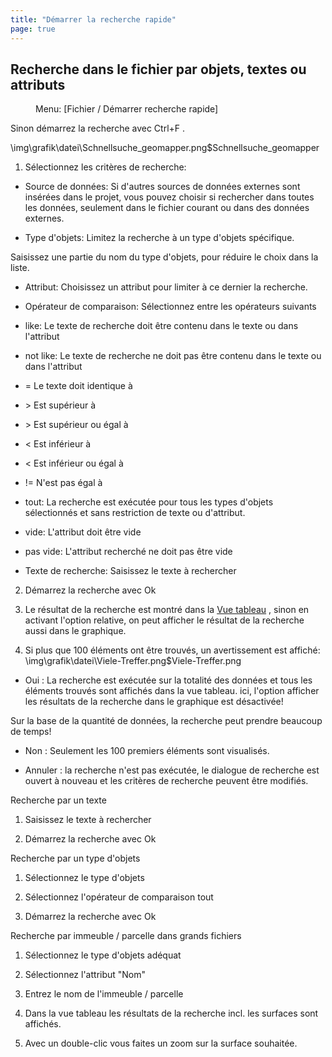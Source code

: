 ```yaml
---
title: "Démarrer la recherche rapide"
page: true
---
```

## Recherche dans le fichier par objets, textes ou attributs 
<GeoMapper> <Menu> Menu: [Fichier / Démarrer recherche rapide] </Menu> 
Sinon d&#233;marrez la recherche avec  <Border>Ctrl+F</Border> .


<Image>\img\grafik\datei\Schnellsuche_geomapper.png$Schnellsuche_geomapper</Image>


1. S&#233;lectionnez les crit&#232;res de recherche:


- <Bold> Source de donn&#233;es: </Bold>  Si d&#39;autres sources de donn&#233;es externes sont ins&#233;r&#233;es dans le projet, vous pouvez choisir si rechercher dans toutes les donn&#233;es, seulement dans le fichier courant ou dans des donn&#233;es externes.


- <Bold> Type d&#39;objets: </Bold>  Limitez la recherche &#224; un type d&#39;objets sp&#233;cifique. 



<Success>
Saisissez une partie du nom du type d&#39;objets, pour r&#233;duire le choix dans la liste.

</Success>
  

- <Bold> Attribut: </Bold>  Choisissez un attribut pour limiter &#224; ce dernier la recherche.

- <Bold> Op&#233;rateur de comparaison: </Bold>  S&#233;lectionnez entre les op&#233;rateurs suivants

- <Bold> like: </Bold>  Le texte de recherche doit &#234;tre contenu dans le texte ou dans l&#39;attribut

- <Bold> not like: </Bold>  Le texte de recherche ne doit pas &#234;tre contenu dans le texte ou dans l&#39;attribut

- <Bold> = </Bold>  Le texte doit identique &#224;

- <Bold> &gt; </Bold>  Est sup&#233;rieur &#224;

- <Bold> &gt; </Bold>  Est sup&#233;rieur ou &#233;gal &#224;

- <Bold> &lt; </Bold>  Est inf&#233;rieur &#224;

- <Bold> &lt; </Bold>  Est inf&#233;rieur ou &#233;gal &#224;

- <Bold> != </Bold>  N&#39;est pas &#233;gal &#224;

- <Bold> tout: </Bold>  La recherche est ex&#233;cut&#233;e pour tous les types d&#39;objets s&#233;lectionn&#233;s et sans restriction de texte ou d&#39;attribut.

- <Bold> vide: </Bold>  L&#39;attribut doit &#234;tre vide

- <Bold> pas vide: </Bold>  L&#39;attribut recherch&#233; ne doit pas &#234;tre vide



- <Bold> Texte de recherche: </Bold>  Saisissez le texte &#224; rechercher



2. D&#233;marrez la recherche avec <Border>Ok</Border> 
3. Le r&#233;sultat de la recherche est montr&#233; dans la 
[Vue tableau](../daten/tabellenansicht)
, sinon en activant l&#39;option relative, on peut afficher le r&#233;sultat de la recherche aussi dans le graphique.

4. Si plus que 100 &#233;l&#233;ments ont &#234;tre trouv&#233;s, un avertissement est affich&#233;:<Image>\img\grafik\datei\Viele-Treffer.png$Viele-Treffer.png</Image>
- <Border>Oui</Border> : La recherche est ex&#233;cut&#233;e sur la totalit&#233; des donn&#233;es et tous les &#233;l&#233;ments trouv&#233;s sont affich&#233;s dans la vue tableau. ici, l&#39;option afficher les r&#233;sultats de la recherche dans le graphique est d&#233;sactiv&#233;e! 





<Warning>
Sur la base de la quantit&#233; de donn&#233;es, la recherche peut prendre beaucoup de temps! 
</Warning>


- <Border>Non</Border> : Seulement les 100 premiers &#233;l&#233;ments sont visualis&#233;s.

- <Border>Annuler</Border> : la recherche n&#39;est pas ex&#233;cut&#233;e, le dialogue de recherche est ouvert &#224; nouveau et les crit&#232;res de recherche peuvent &#234;tre modifi&#233;s.








<Info>
 <Bold> Recherche par un texte </Bold> 

1. Saisissez le texte &#224; rechercher


2. D&#233;marrez la recherche avec <Border>Ok</Border> 


</Info>

<Info>
 <Bold> Recherche par un type d&#39;objets </Bold> 

1. S&#233;lectionnez le type d&#39;objets


2. S&#233;lectionnez l&#39;op&#233;rateur de comparaison <Bold> tout </Bold> 
3. D&#233;marrez la recherche avec <Border>Ok</Border> 


</Info>

<Info>
 <Bold> Recherche par immeuble / parcelle dans grands fichiers </Bold> 

1. S&#233;lectionnez le type d&#39;objets ad&#233;quat


2. S&#233;lectionnez l&#39;attribut &quot;Nom&quot;


3. Entrez le nom de l&#39;immeuble / parcelle


4. Dans la vue tableau les r&#233;sultats de la recherche incl. les surfaces sont affich&#233;s.


5. Avec un double-clic vous faites un zoom sur la surface souhait&#233;e.




</Info>



</GeoMapper>

